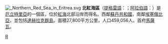 [[File:_Northern_Red_Sea_in_Eritrea.svg|right]]
'''北紅海區'''（[[提格雷語|提格雷語]]：{{lang|tig|ዞባ ሰሜናዊ ቀይሕ ባሕሪ}}；[[阿拉伯語|阿拉伯語]]：{{lang|ar|منطقة البحر الأحمر الشمال}}）是[[厄立特里亞|厄立特里亞]]的一個區，位於[[紅海|紅海]]北部沿岸而得名。西鄰[[蘇丹共和國|蘇丹共和國]]，南鄰[[埃塞俄比亞|埃塞俄比亞]]，並包括[[達赫拉克群島|達赫拉克群島]]。面積27,800平方公里，人口459,056人。首府[[馬薩瓦|馬薩瓦]]。

{{厄利垂亞行政區劃}}

[[Category:厄立特里亞行政區劃|R]]
{{行政區劃小作品}}